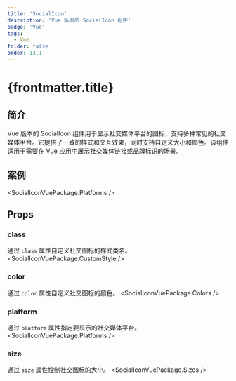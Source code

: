 ```yaml
---
title: 'SocialIcon'
description: 'Vue 版本的 SocialIcon 组件'
badge: 'Vue'
tags:
  - Vue
folder: false
order: 13.1
---
```



# {frontmatter.title}

## 简介

Vue 版本的 SocialIcon 组件用于显示社交媒体平台的图标，支持多种常见的社交媒体平台。它提供了一致的样式和交互效果，同时支持自定义大小和颜色。该组件适用于需要在 Vue 应用中展示社交媒体链接或品牌标识的场景。

## 案例

<SocialIconVuePackage.Platforms />

## Props

### class
通过 `class` 属性自定义社交图标的样式类名。
<SocialIconVuePackage.CustomStyle />

### color
通过 `color` 属性自定义社交图标的颜色。
<SocialIconVuePackage.Colors />

### platform
通过 `platform` 属性指定要显示的社交媒体平台。
<SocialIconVuePackage.Platforms />

### size
通过 `size` 属性控制社交图标的大小。
<SocialIconVuePackage.Sizes /> 
